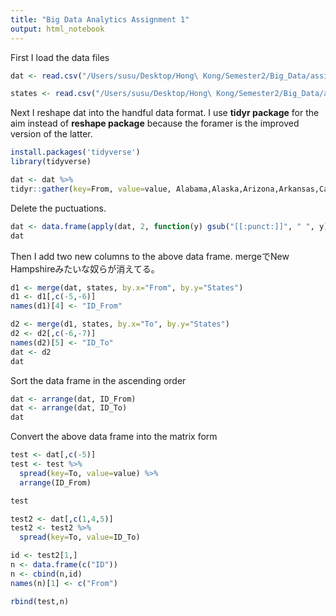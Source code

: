 ```yaml
---
title: "Big Data Analytics Assignment 1"
output: html_notebook
---
```


First I load the data files
```r
dat <- read.csv("/Users/susu/Desktop/Hong\ Kong/Semester2/Big_Data/assignment_data/as1/migration2012.csv")
```

```r
states <- read.csv("/Users/susu/Desktop/Hong\ Kong/Semester2/Big_Data/assignment_data/as1/states_chord.csv")
```

Next I reshape dat into the handful data format. I use **tidyr package** for the aim instead of **reshape package** because the foramer is the improved version of the latter.

```r
install.packages('tidyverse')
library(tidyverse)
```

```r
dat <- dat %>%
tidyr::gather(key=From, value=value, Alabama,Alaska,Arizona,Arkansas,California,Colorado,Connecticut,Delaware,District.of.Columbia,Florida,Georgia,Hawaii,Idaho,Illinois,Indiana,Iowa,Kansas,Kentucky,Louisiana,Maine,Maryland,Massachusetts,Michigan,Minnesota,Mississippi,Missouri,Montana,Nebraska,Nevada,New.Hampshire,New.Jersey,New.Mexico,New.York,North.Carolina,North.Dakota,Ohio,Oklahoma,Oregon,Pennsylvania,Rhode.Island,South.Carolina,South.Dakota,Tennessee,Texas,Utah,Vermont,Virginia,Washington,West.Virginia,Wisconsin,Wyoming)
```

Delete the puctuations.

```r
dat <- data.frame(apply(dat, 2, function(y) gsub("[[:punct:]]", " ", y)))
dat
```

Then I add two new columns to the above data frame.
mergeでNew Hampshireみたいな奴らが消えてる。

```r
d1 <- merge(dat, states, by.x="From", by.y="States")
d1 <- d1[,c(-5,-6)]
names(d1)[4] <- "ID_From"

d2 <- merge(d1, states, by.x="To", by.y="States")
d2 <- d2[,c(-6,-7)]
names(d2)[5] <- "ID_To"
dat <- d2
dat
```

Sort the data frame in the ascending order

```r
dat <- arrange(dat, ID_From)
dat <- arrange(dat, ID_To)
dat
```

Convert the above data frame into the matrix form

```r
test <- dat[,c(-5)]
test <- test %>%
  spread(key=To, value=value) %>%
  arrange(ID_From)

test
```

```r
test2 <- dat[,c(1,4,5)]
test2 <- test2 %>%
  spread(key=To, value=ID_To)

id <- test2[1,]
n <- data.frame(c("ID"))
n <- cbind(n,id)
names(n)[1] <- c("From")

rbind(test,n)
```











